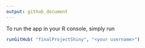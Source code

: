 ```yaml
---
output: github_document
---
```


<!-- README.md is generated from README.Rmd. Please edit that file -->

To run the app in your R console, simply run

```r
runGitHub( "finalProjectShiny", "<your username>")
```